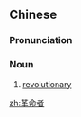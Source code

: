 ==Chinese==
{{zh-forms|type=21}}

===Pronunciation===
{{zh-pron
|m=gémìngzhě
|cat=n
}}

===Noun===
{{zh-noun}}

# [[revolutionary]]

[[zh:革命者]]
